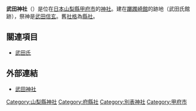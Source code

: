 {{日本神社
| name = 武田神社
| img = File:KofuTakedaJinja3.jpg
| img_capt = 社殿{{Infobox mapframe|zoom=16}}
| image_width = 250px
| nihongo = 武田神社
| hiragana = たけだじんじゃ
| romaji = Takeda Jinja
| location = [[山梨縣|山梨縣]][[甲府市|甲府市]]古府中町2611
| god = [[武田信玄|武田信玄]]公
| type = [[縣社|縣社]]・[[別表神社|別表神社]]
| struct = 
| open_year = [[大正|大正]]8年（1919年）
| cere_date = 4月12日
|}}
'''武田神社'''（{{lang|ja|たけだじんじゃ}}）是位在[[日本|日本]][[山梨縣|山梨縣]][[甲府市|甲府市]]的[[神社|神社]]。建在[[躑躅崎館|躑躅崎館]]的跡地（武田氏館跡），祭神是[[武田信玄|武田信玄]]。舊[[社格|社格]]為[[縣社|縣社]]。

== 關連項目 ==
* [[武田氏|武田氏]]

== 外部連結 ==
{{commonscat|Takeda-jinja}}
* [http://www.takedajinja.or.jp/ 武田神社] {{Wayback|url=http://www.takedajinja.or.jp/ |date=20210126152028 }}
{{Authority control}}
{{coord|35|41|12.75|N|138|34|38.9|E|region:JP-19_scale:20000_source:jawiki|display=title}}
{{DEFAULTSORT:Takeda Jinja}}
[[Category:山梨縣神社|Category:山梨縣神社]]
[[Category:府縣社|Category:府縣社]]
[[Category:別表神社|Category:別表神社]]
[[Category:甲府市|Category:甲府市]]